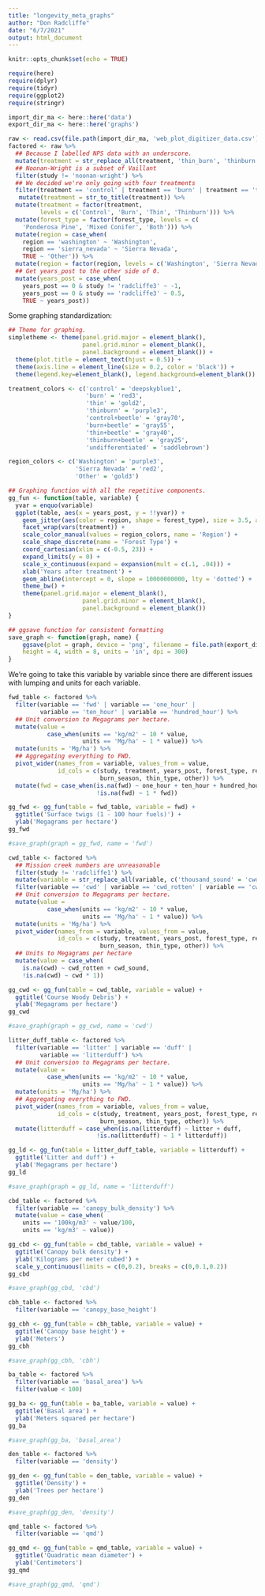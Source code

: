 ```yaml
---
title: "longevity_meta_graphs"
author: "Don Radcliffe"
date: "6/7/2021"
output: html_document
---
```


```r
knitr::opts_chunk$set(echo = TRUE)
```

```r
require(here)
require(dplyr)
require(tidyr)
require(ggplot2)
require(stringr)

import_dir_ma <- here::here('data')
export_dir_ma <- here::here('graphs')

raw <- read.csv(file.path(import_dir_ma, 'web_plot_digitizer_data.csv'))
factored <- raw %>%
  ## Because I labelled NPS data with an underscore.
  mutate(treatment = str_replace_all(treatment, 'thin_burn', 'thinburn')) %>%
  ## Noonan-Wright is a subset of Vaillant
  filter(study != 'noonan-wright') %>%
  ## We decided we're only going with four treatments
  filter(treatment == 'control' | treatment == 'burn' | treatment == 'thin' | treatment == 'thinburn') %>%
   mutate(treatment = str_to_title(treatment)) %>%
  mutate(treatment = factor(treatment, 
         levels = c('Control', 'Burn', 'Thin', 'Thinburn'))) %>%
  mutate(forest_type = factor(forest_type, levels = c(
    'Ponderosa Pine', 'Mixed Conifer', 'Both'))) %>%
  mutate(region = case_when(
    region == 'washington' ~ 'Washington',
    region == 'sierra_nevada' ~ 'Sierra Nevada',
    TRUE ~ 'Other')) %>%
  mutate(region = factor(region, levels = c('Washington', 'Sierra Nevada', 'Other'))) %>%
  ## Get years_post to the other side of 0.
  mutate(years_post = case_when(
    years_post == 0 & study != 'radcliffe3' ~ -1,
    years_post == 0 & study == 'radcliffe3' ~ 0.5,
    TRUE ~ years_post))
```

Some graphing standardization:
```r
## Theme for graphing.
simpletheme <- theme(panel.grid.major = element_blank(), 
                     panel.grid.minor = element_blank(),
                     panel.background = element_blank()) +
  theme(plot.title = element_text(hjust = 0.5)) +
  theme(axis.line = element_line(size = 0.2, color = 'black')) +
  theme(legend.key=element_blank(), legend.background=element_blank())

treatment_colors <- c('control' = 'deepskyblue1',
                      'burn' = 'red3', 
                      'thin' = 'gold2',
                      'thinburn' = 'purple3',
                      'control+beetle' = 'gray70',
                      'burn+beetle' = 'gray55',
                      'thin+beetle' = 'gray40',
                      'thinburn+beetle' = 'gray25',
                      'undifferentiated' = 'saddlebrown')

region_colors <- c('Washington' = 'purple3',
                   'Sierra Nevada' = 'red2',
                   'Other' = 'gold3')

## Graphing function with all the repetitive components.
gg_fun <- function(table, variable) {
  yvar = enquo(variable)
  ggplot(table, aes(x = years_post, y = !!yvar)) +
    geom_jitter(aes(color = region, shape = forest_type), size = 3.5, alpha = 0.5) +
    facet_wrap(vars(treatment)) +
    scale_color_manual(values = region_colors, name = 'Region') +
    scale_shape_discrete(name = 'Forest Type') +
    coord_cartesian(xlim = c(-0.5, 23)) +
    expand_limits(y = 0) +
    scale_x_continuous(expand = expansion(mult = c(.1, .04))) +
    xlab('Years after treatment') +
    geom_abline(intercept = 0, slope = 10000000000, lty = 'dotted') +
    theme_bw() +
    theme(panel.grid.major = element_blank(), 
                     panel.grid.minor = element_blank(),
                     panel.background = element_blank())
}

## ggsave function for consistent formatting
save_graph <- function(graph, name) {
    ggsave(plot = graph, device = 'png', filename = file.path(export_dir_ma, paste0(name,'.png')), 
    height = 4, width = 8, units = 'in', dpi = 300)
}
```

We're going to take this variable by variable since there are different issues with lumping and units for each variable. 

```r
fwd_table <- factored %>%
  filter(variable == 'fwd' | variable == 'one_hour' | 
         variable == 'ten_hour' | variable == 'hundred_hour') %>%
  ## Unit conversion to Megagrams per hectare.
  mutate(value = 
           case_when(units == 'kg/m2' ~ 10 * value,
                     units == 'Mg/ha' ~ 1 * value)) %>%
  mutate(units = 'Mg/ha') %>%
  ## Aggregating everything to FWD.
  pivot_wider(names_from = variable, values_from = value, 
              id_cols = c(study, treatment, years_post, forest_type, region, 
                          burn_season, thin_type, other)) %>%
  mutate(fwd = case_when(is.na(fwd) ~ one_hour + ten_hour + hundred_hour,
                         !is.na(fwd) ~ 1 * fwd))

gg_fwd <- gg_fun(table = fwd_table, variable = fwd) +
  ggtitle('Surface twigs (1 - 100 hour fuels)') +
  ylab('Megagrams per hectare')
gg_fwd

#save_graph(graph = gg_fwd, name = 'fwd')
```

```r
cwd_table <- factored %>%
  ## Mission creek numbers are unreasonable
  filter(study != 'radcliffe1') %>%
  mutate(variable = str_replace_all(variable, c('thousand_sound' = 'cwd_sound', 'thousand_rotten' = 'cwd_rotten'))) %>% 
  filter(variable == 'cwd' | variable == 'cwd_rotten' | variable == 'cwd_sound') %>%
  ## Unit conversion to Megagrams per hectare.
  mutate(value = 
           case_when(units == 'kg/m2' ~ 10 * value,
                     units == 'Mg/ha' ~ 1 * value)) %>%
  mutate(units = 'Mg/ha') %>%
  pivot_wider(names_from = variable, values_from = value, 
              id_cols = c(study, treatment, years_post, forest_type, region, 
                          burn_season, thin_type, other)) %>%
  ## Units to Megagrams per hectare
  mutate(value = case_when(
    is.na(cwd) ~ cwd_rotten + cwd_sound,
    !is.na(cwd) ~ cwd * 1))

gg_cwd <- gg_fun(table = cwd_table, variable = value) +
  ggtitle('Course Woody Debris') +
  ylab('Megagrams per hectare')
gg_cwd

#save_graph(graph = gg_cwd, name = 'cwd')
```

```r
litter_duff_table <- factored %>%
  filter(variable == 'litter' | variable == 'duff' | 
         variable == 'litterduff') %>%
  ## Unit conversion to Megagrams per hectare.
  mutate(value = 
           case_when(units == 'kg/m2' ~ 10 * value,
                     units == 'Mg/ha' ~ 1 * value)) %>%
  mutate(units = 'Mg/ha') %>%
  ## Aggregating everything to FWD.
  pivot_wider(names_from = variable, values_from = value, 
              id_cols = c(study, treatment, years_post, forest_type, region, 
                          burn_season, thin_type, other)) %>%
  mutate(litterduff = case_when(is.na(litterduff) ~ litter + duff,
                         !is.na(litterduff) ~ 1 * litterduff))

gg_ld <- gg_fun(table = litter_duff_table, variable = litterduff) +
  ggtitle('Litter and duff') +
  ylab('Megagrams per hectare')
gg_ld

#save_graph(graph = gg_ld, name = 'litterduff')
```

```r
cbd_table <- factored %>%
  filter(variable == 'canopy_bulk_density') %>%
  mutate(value = case_when(
    units == '100kg/m3' ~ value/100,
    units == 'kg/m3' ~ value))

gg_cbd <- gg_fun(table = cbd_table, variable = value) +
  ggtitle('Canopy bulk density') +
  ylab('Kilograms per meter cubed') +
  scale_y_continuous(limits = c(0,0.2), breaks = c(0,0.1,0.2))
gg_cbd

#save_graph(gg_cbd, 'cbd')
```

```r
cbh_table <- factored %>%
  filter(variable == 'canopy_base_height')

gg_cbh <- gg_fun(table = cbh_table, variable = value) +
  ggtitle('Canopy base height') +
  ylab('Meters')
gg_cbh

#save_graph(gg_cbh, 'cbh')
```

```r
ba_table <- factored %>%
  filter(variable == 'basal_area') %>%
  filter(value < 100)

gg_ba <- gg_fun(table = ba_table, variable = value) +
  ggtitle('Basal area') + 
  ylab('Meters squared per hectare')
gg_ba

#save_graph(gg_ba, 'basal_area')
```

```r
den_table <- factored %>%
  filter(variable == 'density') 

gg_den <- gg_fun(table = den_table, variable = value) +
  ggtitle('Density') +
  ylab('Trees per hectare')
gg_den

#save_graph(gg_den, 'density')
```

```r
qmd_table <- factored %>%
  filter(variable == 'qmd')

gg_qmd <- gg_fun(table = qmd_table, variable = value) +
  ggtitle('Quadratic mean diameter') +
  ylab('Centimeters')
gg_qmd

#save_graph(gg_qmd, 'qmd')
```